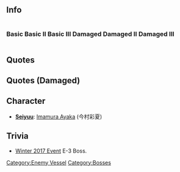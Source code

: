 ==Info==

<div style="display: inline-block;">
===Basic===
{{EnemyShipInfoKai|Abyssal Twin Princesses/|los=auto|los_max=auto|evasion=auto|evasion_max=auto|asw=auto|asw_max=auto}}
</div>

<div style="display: inline-block;">
===Basic II===
{{EnemyShipInfoKai|Abyssal Twin Princesses/II|los=auto|los_max=auto|evasion=auto|evasion_max=auto|asw=auto|asw_max=auto}}
</div>

<div style="display: inline-block;">
===Basic III===
{{EnemyShipInfoKai|Abyssal Twin Princesses/III|los=auto|los_max=auto|evasion=auto|evasion_max=auto|asw=auto|asw_max=auto}}
</div>

<div style="display: inline-block;">
===Damaged===
{{EnemyShipInfoKai|Abyssal Twin Princesses/Damaged|los=auto|los_max=auto|evasion=auto|evasion_max=auto|asw=auto|asw_max=auto}}
</div>

<div style="display: inline-block;">
===Damaged II===
{{EnemyShipInfoKai|Abyssal Twin Princesses/Damaged II|los=auto|los_max=auto|evasion=auto|evasion_max=auto|asw=auto|asw_max=auto}}
</div>

<div style="display: inline-block;">
===Damaged III===
{{EnemyShipInfoKai|Abyssal Twin Princesses/Damaged III|los=auto|los_max=auto|evasion=auto|evasion_max=auto|asw=auto|asw_max=auto}}
</div>

{{EnemyShipCategoriesKai|Abyssal Twin Princesses/}}

==Quotes==
{{Abyssquote
|Clip1 = {{Audio|file=Abyssal Twin Princesses Intro.ogg}}<br>{{Audio|file=Abyssal Twin Princesses Intro 2.ogg}}
|開幕前 = ノコノコ…キタノネ……カンゲイ…シマショ…?<br><br>バカネ…ソレデ…ワタシタチニ…カテルトオモッタノ……？(Armor Broken?)
|Clip0 = {{Audio|file=Abyssal Twin Princesses Attack.ogg}}<br>{{Audio|file=Abyssal Twin Princesses Attack 2.ogg}}
|砲撃 = ココデ…シズメバァッ？<br><br>ココデ…シズミナサイヨッ! (Armor Broken?) 
|Clip2 = {{Audio|file=Abyssal Twin Princesses Damaged.ogg}}<br>{{Audio|file=Abyssal Twin Princesses Damaged 2.ogg}}
|被弾 = ヤルジャナイ…。バイニカエスカラネ…?<br><br>イタイジャナイ…。 (Armor Broken?)
|EN1 = So they've ...the nerve coming here......Why don't we welcome them...?<br><br>How stupid... Did you really think you can win against us like that...?(Armor Broken?)
|Note1 = It seems that they tell first introduction lines to other abyssal guards.
|EN0 = It's good if you sink here...<br><br>Sink here now! (Armor Broken?) 
|EN2 = Not bad ...  We'll pay you back double......<br><br>It so hurts... (Armor Broken?)
|Clip3 = {{Audio|file=Abyssal Twin Princesses Sunk.ogg}}
|昼戦終了時 = ワタシタチガ…ウソヨ…。ソンナノ……。ダッテ…ワタシハシズムワケ…ナインダカラァッ!
|EN3 = We are done...? No way... That kind of... No, it's because...I am never intending...to sink...!
|Note3 = This is not the last form you will be seeing of them.
}}

==Quotes (Damaged)==
{{Abyssquote
|開幕前 =ユルサナイ…………。 <br>……ユルサナイカラァッ! 
|EN1 = I won't....... forgive you...  .......Never forgive you......!
|Clip1 = {{Audio|file=Abyssal Twin Princesses Broken Form Intro.ogg}}
|Clip0 = {{Audio|file=Abyssal Twin Princesses Broken Form Attack.ogg}}
|砲撃 = ……ヨクモヤッテクレタワネェッ!
|Clip2 = {{Audio|file=Abyssal Twin Princesses Broken Form Damaged.ogg}}<br>{{Audio|file=Abyssal Twin Princesses Broken Form Damaged 2.ogg}}
|被弾 = バカナコタチ……。<br><br>アッ…シッカリシテェッ! (Armor Broken)
|Clip3 = {{Audio|file=Abyssal Twin Princesses Broken Form Sunk.ogg}}
|昼戦終了時 = ワタシタチガ…ソンナ…シズムノ…？　マタ…シズムノ…？　ウソ…　ミナモニ…。　アアッ…キレイ…。　世界が…。
|EN0 = ....You have really done it, huh...!?
|Note0 = As in, critically damaging the other abyssal twin...
|EN2 = Stupid girls... <br><br>Ah... don't die...!(Armor Broken)
|Note2 = To the other abyssal twin.
|EN3 = Are we... gonna sink like this...? Sinking...again...? No way... in the bottom of the sea... ahh...it's beautiful... the world...
}}

==Character==
* '''[[Glossary#List of Vessels by Japanese Voice Actresses|Seiyuu]]''': [http://myanimelist.net/people/34697 Imamura Ayaka] (今村彩夏)

==Trivia==
* [[Winter 2017 Event]] E-3 Boss.

{{Enemyshiplist}}
[[Category:Enemy Vessel]]
[[Category:Bosses]]